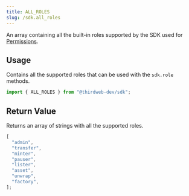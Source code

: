 ```yaml
---
title: ALL_ROLES
slug: /sdk.all_roles
---
```


An array containing all the built-in roles supported by the SDK used for [Permissions](/typescript/sdk.permissions).

## Usage

Contains all the supported roles that can be used with the `sdk.role` methods.

```javascript
import { ALL_ROLES } from "@thirdweb-dev/sdk";
```

## Return Value

Returns an array of strings with all the supported roles.

```typescript
[
  "admin",
  "transfer",
  "minter",
  "pauser",
  "lister",
  "asset",
  "unwrap",
  "factory",
];
```
